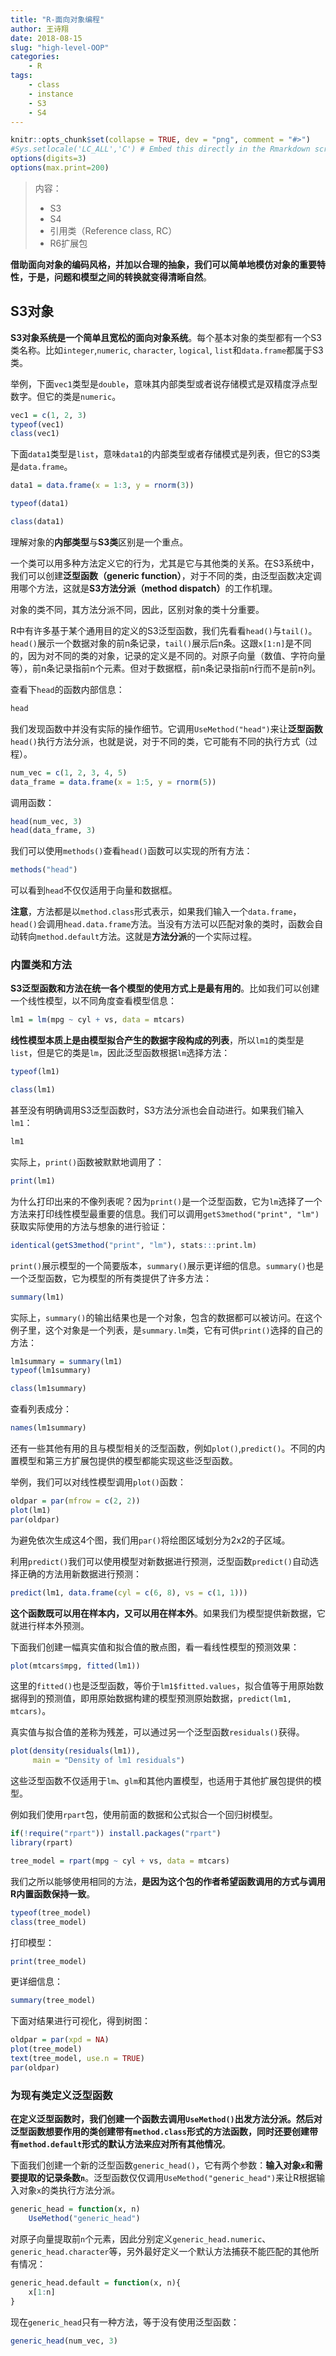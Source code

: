```yaml
---
title: "R-面向对象编程"
author: 王诗翔
date: 2018-08-15
slug: "high-level-OOP"
categories: 
    - R
tags:
    - class
    - instance
    - S3
    - S4
---
```



```r
knitr::opts_chunk$set(collapse = TRUE, dev = "png", comment = "#>")
#Sys.setlocale('LC_ALL','C') # Embed this directly in the Rmarkdown script that contains the Chinese character comment
options(digits=3)
options(max.print=200)
```

>内容：
>
>* S3
>* S4
>* 引用类（Reference class, RC）
>* R6扩展包

**借助面向对象的编码风格，并加以合理的抽象，我们可以简单地模仿对象的重要特性，于是，问题和模型之间的转换就变得清晰自然**。

## S3对象

**S3对象系统是一个简单且宽松的面向对象系统**。每个基本对象的类型都有一个S3类名称。比如`integer`,`numeric`, `character`, `logical`, `list`和`data.frame`都属于S3类。

举例，下面`vec1`类型是`double`，意味其内部类型或者说存储模式是双精度浮点型数字。但它的类是`numeric`。

```r
vec1 = c(1, 2, 3)
typeof(vec1)
class(vec1)
```

下面`data1`类型是`list`，意味`data1`的内部类型或者存储模式是列表，但它的S3类是`data.frame`。

```r
data1 = data.frame(x = 1:3, y = rnorm(3))

typeof(data1)

class(data1)
```

理解对象的**内部类型**与**S3类**区别是一个重点。

一个类可以用多种方法定义它的行为，尤其是它与其他类的关系。在S3系统中，我们可以创建**泛型函数（generic function）**，对于不同的类，由泛型函数决定调用哪个方法，这就是**S3方法分派（method dispatch）**的工作机理。

对象的类不同，其方法分派不同，因此，区别对象的类十分重要。

R中有许多基于某个通用目的定义的S3泛型函数，我们先看看`head()`与`tail()`。`head()`展示一个数据对象的前n条记录，`tail()`展示后n条。这跟`x[1:n]`是不同的，因为对不同的类的对象，记录的定义是不同的。对原子向量（数值、字符向量等），前n条记录指前n个元素。但对于数据框，前n条记录指前n行而不是前n列。

查看下`head`的函数内部信息：

```r
head
```

我们发现函数中并没有实际的操作细节。它调用`UseMethod("head")`来让**泛型函数**`head()`执行方法分派，也就是说，对于不同的类，它可能有不同的执行方式（过程）。

```r
num_vec = c(1, 2, 3, 4, 5)
data_frame = data.frame(x = 1:5, y = rnorm(5))
```

调用函数：

```r
head(num_vec, 3)
head(data_frame, 3)
```

我们可以使用`methods()`查看`head()`函数可以实现的所有方法：

```r
methods("head")
```

可以看到`head`不仅仅适用于向量和数据框。

**注意**，方法都是以`method.class`形式表示，如果我们输入一个`data.frame`，`head()`会调用`head.data.frame`方法。当没有方法可以匹配对象的类时，函数会自动转向`method.default`方法。这就是**方法分派**的一个实际过程。


### 内置类和方法

**S3泛型函数和方法在统一各个模型的使用方式上是最有用的**。比如我们可以创建一个线性模型，以不同角度查看模型信息：

```r
lm1 = lm(mpg ~ cyl + vs, data = mtcars)
```

**线性模型本质上是由模型拟合产生的数据字段构成的列表**，所以`lm1`的类型是`list`，但是它的类是`lm`，因此泛型函数根据`lm`选择方法：

```r
typeof(lm1)

class(lm1)
```

甚至没有明确调用S3泛型函数时，S3方法分派也会自动进行。如果我们输入`lm1`：

```r
lm1
```

实际上，`print()`函数被默默地调用了：

```r
print(lm1)
```

为什么打印出来的不像列表呢？因为`print()`是一个泛型函数，它为`lm`选择了一个方法来打印线性模型最重要的信息。我们可以调用`getS3method("print", "lm")`获取实际使用的方法与想象的进行验证：

```r
identical(getS3method("print", "lm"), stats:::print.lm)
```

`print()`展示模型的一个简要版本，`summary()`展示更详细的信息。`summary()`也是一个泛型函数，它为模型的所有类提供了许多方法：

```r
summary(lm1)
```

实际上，`summary()`的输出结果也是一个对象，包含的数据都可以被访问。在这个例子里，这个对象是一个列表，是`summary.lm`类，它有可供`print()`选择的自己的方法：

```r
lm1summary = summary(lm1)
typeof(lm1summary)

class(lm1summary)
```

查看列表成分：

```r
names(lm1summary)
```

还有一些其他有用的且与模型相关的泛型函数，例如`plot()`,`predict()`。不同的内置模型和第三方扩展包提供的模型都能实现这些泛型函数。

举例，我们可以对线性模型调用`plot()`函数：

```r
oldpar = par(mfrow = c(2, 2))
plot(lm1)
par(oldpar)
```

为避免依次生成这4个图，我们用`par()`将绘图区域划分为2x2的子区域。

利用`predict()`我们可以使用模型对新数据进行预测，泛型函数`predict()`自动选择正确的方法用新数据进行预测：

```r
predict(lm1, data.frame(cyl = c(6, 8), vs = c(1, 1)))
```

**这个函数既可以用在样本内，又可以用在样本外**。如果我们为模型提供新数据，它就进行样本外预测。

下面我们创建一幅真实值和拟合值的散点图，看一看线性模型的预测效果：

```r
plot(mtcars$mpg, fitted(lm1))
```

这里的`fitted()`也是泛型函数，等价于`lm1$fitted.values`，拟合值等于用原始数据得到的预测值，即用原始数据构建的模型预测原始数据，`predict(lm1, mtcars)`。

真实值与拟合值的差称为残差，可以通过另一个泛型函数`residuals()`获得。

```r
plot(density(residuals(lm1)),
     main = "Density of lm1 residuals")
```

这些泛型函数不仅适用于`lm`、`glm`和其他内置模型，也适用于其他扩展包提供的模型。

例如我们使用`rpart`包，使用前面的数据和公式拟合一个回归树模型。

```r
if(!require("rpart")) install.packages("rpart")
library(rpart)
```

```r
tree_model = rpart(mpg ~ cyl + vs, data = mtcars)
```

我们之所以能够使用相同的方法，**是因为这个包的作者希望函数调用的方式与调用R内置函数保持一致**。

```r
typeof(tree_model)
class(tree_model)
```

打印模型：

```r
print(tree_model)
```

更详细信息：

```r
summary(tree_model)
```

下面对结果进行可视化，得到树图：

```r
oldpar = par(xpd = NA)
plot(tree_model)
text(tree_model, use.n = TRUE)
par(oldpar)
```

### 为现有类定义泛型函数

**在定义泛型函数时，我们创建一个函数去调用`UseMethod()`出发方法分派。然后对泛型函数想要作用的类创建带有`method.class`形式的方法函数，同时还要创建带有`method.default`形式的默认方法来应对所有其他情况**。

下面我们创建一个新的泛型函数`generic_head()`，它有两个参数：**输入对象`x`和需要提取的记录条数`n`**。泛型函数仅仅调用`UseMethod("generic_head")`来让R根据输入对象`x`的类执行方法分派。

```r
generic_head = function(x, n)
    UseMethod("generic_head")
```

对原子向量提取前`n`个元素，因此分别定义`generic_head.numeric`、`generic_head.character`等，另外最好定义一个默认方法捕获不能匹配的其他所有情况：

```r
generic_head.default = function(x, n){
    x[1:n]
}
```

现在`generic_head`只有一种方法，等于没有使用泛型函数：

```r
generic_head(num_vec, 3)
```

